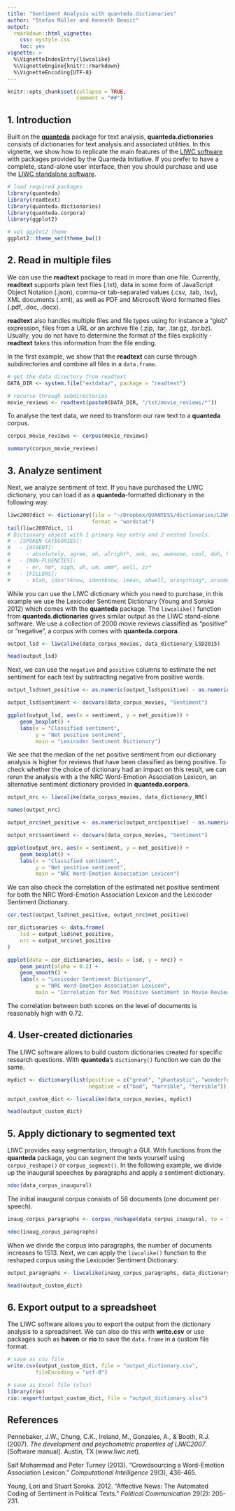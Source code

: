 ```yaml
---
title: "Sentiment Analysis with quanteda.dictionaries"
author: "Stefan Müller and Kenneth Benoit"
output: 
  rmarkdown::html_vignette:
    css: mystyle.css
    toc: yes
vignette: >
  %\VignetteIndexEntry{liwcalike}
  %\VignetteEngine{knitr::rmarkdown}
  %\VignetteEncoding{UTF-8}
---
```


```r
knitr::opts_chunk$set(collapse = TRUE, 
                      comment = "##")
```

## 1. Introduction

Built on the [**quanteda**](http://www.quanteda.io) package for text analysis, **quanteda.dictionaries** consists of dictionaries for text analysis and associated utilities. In this vignette, we show how to replicate the main features of the [LIWC software](https://liwc.wpengine.com/compare-versions/) with packages provided by the Quanteda Initiative. If you prefer to have a complete, stand-alone user interface, then you should purchase and use the [LIWC standalone software](http://liwc.wpengine.com).

```r
# load required packages
library(quanteda)
library(readtext)
library(quanteda.dictionaries)
library(quanteda.corpora)
library(ggplot2)

# set ggplot2 theme
ggplot2::theme_set(theme_bw())
```

## 2. Read in multiple files

We can use the **readtext** package to read in more than one file. Currently, **readtext** supports plain text files (.txt), data in some form of JavaScript Object Notation (.json), comma-or tab-separated values (.csv, .tab, .tsv), XML documents (.xml), as well as PDF and Microsoft Word formatted files (.pdf, .doc, .docx).

**readtext** also handles multiple files and file types using for instance a "glob" expression, files from a URL or an archive file (.zip, .tar, .tar.gz, .tar.bz). Usually, you do not have to determine the format of the files explicitly - **readtext** takes this information from the file ending.

In the first example, we show that the **readtext** can curse through subdirectories and combine all files in a `data.frame`. 

```r
# get the data directory from readtext
DATA_DIR <- system.file("extdata/", package = "readtext")

# recurse through subdirectories
movie_reviews <- readtext(paste0(DATA_DIR, "/txt/movie_reviews/*"))
```

To analyse the text data, we need to transform our raw text to a **quanteda** corpus.

```r
corpus_movie_reviews <- corpus(movie_reviews)

summary(corpus_movie_reviews)
```

## 3. Analyze sentiment

Next, we analyze sentiment of text. If you have purchased the LIWC dictionary, you can load it as a **quanteda**-formatted dictionary in the following way. 

```r
liwc2007dict <- dictionary(file = "~/Dropbox/QUANTESS/dictionaries/LIWC/LIWC2007.cat", 
                           format = "wordstat")
tail(liwc2007dict, 1)
# Dictionary object with 1 primary key entry and 2 nested levels.
# - [SPOKEN CATEGORIES]:
#   - [ASSENT]:
#     - absolutely, agree, ah, alright*, aok, aw, awesome, cool, duh, ha, hah, haha*, heh*, hm*, huh, lol, mm*, oh, ok, okay, okey*, rofl, uhhu*, uhuh, yah, yay, yea, yeah, yep*, yes, yup
#   - [NON-FLUENCIES]:
#     - er, hm*, sigh, uh, um, umm*, well, zz*
#   - [FILLERS]:
#     - blah, idon'tknow, idontknow, imean, ohwell, oranything*, orsomething*, orwhatever*, rr*, yakn*, ykn*, youknow*
```

While you can use the LIWC dictionary which you need to purchase, in this example we use the Lexicoder Sentiment Dictionary (Young and Soroka 2012) which comes with the **quanteda** package. The `liwcalike()` function from **quanteda.dictionaries** gives similar output as the LIWC stand-alone software. We use a collection of 2000 movie reviews classified as "positive" or "negative", a corpus with comes with **quanteda.corpora**.

```r
output_lsd <- liwcalike(data_corpus_movies, data_dictionary_LSD2015)

head(output_lsd)
```

Next, we can use the `negative` and `positive` columns to estimate the net sentiment for each text by subtracting negative from positive words.

```r
output_lsd$net_positive <- as.numeric(output_lsd$positive) - as.numeric(output_lsd$negative)

output_lsd$sentiment <- docvars(data_corpus_movies, "Sentiment")

ggplot(output_lsd, aes(x = sentiment, y = net_positive)) +
    geom_boxplot() +
    labs(x = "Classified sentiment", 
         y = "Net positive sentiment",
         main = "Lexicoder Sentiment Dictionary")
```

We see that the median of the net positive sentiment from our dictionary analysis is higher for reviews that have been classified as being positive. To check whether the choice of dictionary had an impact on this result, we can rerun the analysis with a the NRC Word-Emotion Association Lexicon, an alternative sentiment dictionary provided in **quanteda.corpora**.

```r
output_nrc <- liwcalike(data_corpus_movies, data_dictionary_NRC)

names(output_nrc)

output_nrc$net_positive <- as.numeric(output_nrc$positive) - as.numeric(output_nrc$negative)

output_nrc$sentiment <- docvars(data_corpus_movies, "Sentiment")

ggplot(output_nrc, aes(x = sentiment, y = net_positive)) +
    geom_boxplot() +
    labs(x = "Classified sentiment", 
         y = "Net positive sentiment", 
         main = "NRC Word-Emotion Association Lexicon")
```

We can also check the correlation of the estimated net positive sentiment for both the NRC Word-Emotion Association Lexicon and the Lexicoder Sentiment Dictionary. 

```r
cor.test(output_lsd$net_positive, output_nrc$net_positive)

cor_dictionaries <- data.frame(
    lsd = output_lsd$net_positive,
    nrc = output_nrc$net_positive
)

ggplot(data = cor_dictionaries, aes(x = lsd, y = nrc)) + 
    geom_point(alpha = 0.2) +
    geom_smooth() + 
    labs(x = "Lexicoder Sentiment Dictionary",
         y = "NRC Word-Emotion Association Lexicon",
         main = "Correlation for Net Positive Sentiment in Movie Reviews")
```

The correlation between both scores on the level of documents is reasonably high with 0.72.

## 4. User-created dictionaries

The LIWC software allows to build custom dictionaries created for specific research questions. With **quanteda**'s `dictionary()` function we can do the same. 

```r
mydict <- dictionary(list(positive = c("great", "phantastic", "wonderful"),
                          negative = c("bad", "horrible", "terrible")))

output_custom_dict <- liwcalike(data_corpus_movies, mydict)

head(output_custom_dict)
```

## 5. Apply dictionary to segmented text

LIWC provides easy segmentation, through a GUI. With functions from the **quanteda** package, you can segment the texts yourself using `corpus_reshape()` or `corpus_segment()`. In the following example, we divide up the inaugural speeches by paragraphs and apply a sentiment dictionary.

```r
ndoc(data_corpus_inaugural)
```

The initial inaugural corpus consists of 58 documents (one document per speech).

```r
inaug_corpus_paragraphs <- corpus_reshape(data_corpus_inaugural, to = "paragraphs")

ndoc(inaug_corpus_paragraphs)
```

When we divide the corpus into paragraphs, the number of documents increases to 1513. Next, we can apply the `liwcalike()` function to the reshaped corpus using the Lexicoder Sentiment Dictionary. 

```r
output_paragraphs <- liwcalike(inaug_corpus_paragraphs, data_dictionary_LSD2015)

head(output_custom_dict)
```

## 6. Export output to a spreadsheet

The LIWC software allows you to export the output from the dictionary analysis to a spreadsheet. We can also do this with **write.csv** or use packages such as **haven** or **rio** to save the `data.frame` in a custom file format.

```r
# save as csv file
write.csv(output_custom_dict, file = "output_dictionary.csv",
         fileEncoding = "utf-8")

# save as Excel file (xlsx)
library(rio)
rio::export(output_custom_dict, file = "output_dictionary.xlsx")
```

## References

Pennebaker, J.W., Chung, C.K., Ireland, M., Gonzales, A., & Booth, R.J. (2007). _The development and psychometric properties of LIWC2007_. [Software manual]. Austin, TX (www.liwc.net).

Saif Mohammad and Peter Turney (2013). "Crowdsourcing a Word-Emotion Association Lexicon." _Computational Intelligence_ 29(3), 436-465.

Young, Lori and Stuart Soroka. 2012. "Affective News: The Automated Coding of Sentiment in Political Texts." _Political Communication_ 29(2): 205-231.
